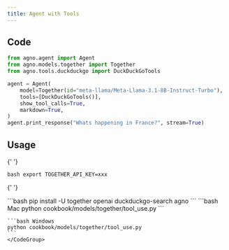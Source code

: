 ```yaml
---
title: Agent with Tools
---
```


## Code

```python cookbook/models/together/tool_use.py
from agno.agent import Agent
from agno.models.together import Together
from agno.tools.duckduckgo import DuckDuckGoTools

agent = Agent(
    model=Together(id="meta-llama/Meta-Llama-3.1-8B-Instruct-Turbo"),
    tools=[DuckDuckGoTools()],
    show_tool_calls=True,
    markdown=True,
)
agent.print_response("Whats happening in France?", stream=True)
```

## Usage

<Steps>
  <Snippet file="create-venv-step.mdx" />

{' '}

<Step title="Set your API key">```bash export TOGETHER_API_KEY=xxx ```</Step>

{' '}

<Step title="Install libraries">
  ```bash pip install -U together openai duckduckgo-search agno ```
</Step>

  <Step title="Run Agent">
    <CodeGroup>
    ```bash Mac
    python cookbook/models/together/tool_use.py
    ```

    ```bash Windows
    python cookbook/models/together/tool_use.py
    ```
    </CodeGroup>

  </Step>
</Steps>
